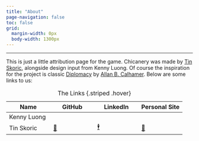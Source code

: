 ```yaml
---
title: "About"
page-navigation: false
toc: false
grid:
  margin-width: 0px
  body-width: 1300px
---
```


------------------------------------------------------------------------

This is just a little attribution page for the game. Chicanery was made by [Tin Skoric](https://tins.page/ "Tin's page"), alongside design input from Kenny Luong. Of course the inspiration for the project is classic [Diplomacy](https://en.wikipedia.org/wiki/Diplomacy_(game) "Diplomacy (game) Wikipedia") by [Allan B. Calhamer](https://en.wikipedia.org/wiki/Allan_B._Calhamer "Allan B. Calhamer wikipedia article."). Below are some links to us:

| Name | GitHub | LinkedIn | Personal Site |
|----|----|----|----|
| Kenny Luong |  |  |  |
| Tin Skoric | [🚀](https://github.com/tinskoric "Tin's GitHub") | [🕴️](https://www.linkedin.com/in/tinskoric/ "Tin's LinkedIn") | [🔗](https://tins.page/ "Tin's page") |

: The Links {.striped .hover}
